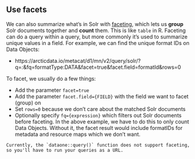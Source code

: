 ## Use facets

We can also summarize what's in Solr with [faceting](https://lucene.apache.org/solr/guide/7_3/faceting.html), which lets us **group** Solr documents together and **count** them. This is like `table` in R. Faceting can do a query within a query, but more commonly it's used to summarize unique values in a field. For example, we can find the unique format IDs on Data Objects:

- https://arcticdata.io/metacat/d1/mn/v2/query/solr/?q=*:*&fq=formatType:DATA&facet=true&facet.field=formatId&rows=0

To facet, we usually do a few things:

- Add the parameter `facet=true`
- Add the parameter `facet.field={FIELD}` with the field we want to facet (group) on
- Set `rows=0` because we don't care about the matched Solr documents
- Optionally specify `fq={expression}` which filters out Solr documents before faceting. In the above example, we have to do this to only count Data Objects. Without it, the facet result would include formatIDs for metadata and resource maps which we don't want.

```block
Currently, the `dataone::query()` function does not support faceting, so you'll have to run your queries as a URL.
```